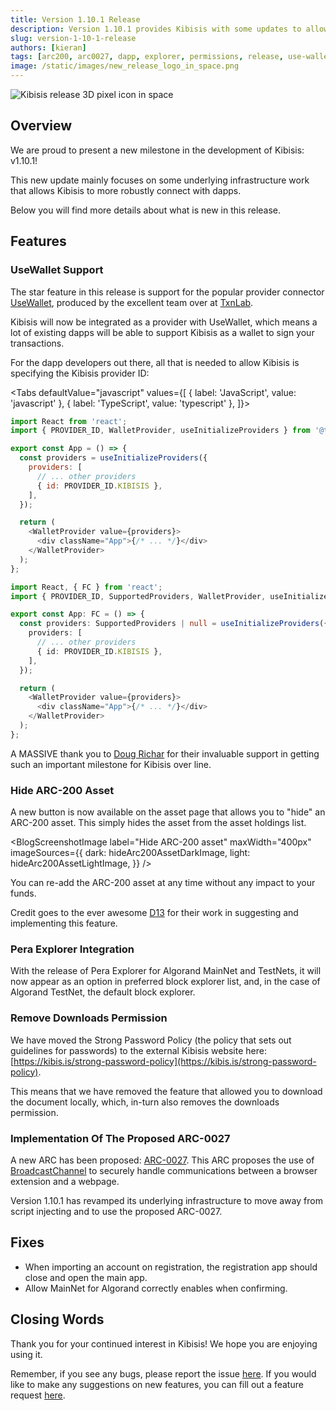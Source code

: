 ```yaml
---
title: Version 1.10.1 Release
description: Version 1.10.1 provides Kibisis with some updates to allow for more robust connecting to dapps
slug: version-1-10-1-release
authors: [kieran]
tags: [arc200, arc0027, dapp, explorer, permissions, release, use-wallet]
image: /static/images/new_release_logo_in_space.png
---
```


<!-- components -->

<!-- constants -->

<!-- images -->

![Kibisis release 3D pixel icon in space](/images/new_release_logo_in_space.png)

## Overview

<!-- change just the version for new posts -->
We are proud to present a new milestone in the development of Kibisis: v1.10.1!

<!-- re-write this paragraph for all new versions -->
This new update mainly focuses on some underlying infrastructure work that allows Kibisis to more robustly connect with dapps.

Below you will find more details about what is new in this release.

<!-- go into detail about the new versions, or omit if no new features with in the release -->
## Features

### UseWallet Support

The star feature in this release is support for the popular provider connector [UseWallet](https://github.com/TxnLab/use-wallet), produced by the excellent team over at [TxnLab](https://www.txnlab.dev/).

Kibisis will now be integrated as a provider with UseWallet, which means a lot of existing dapps will be able to support Kibisis as a wallet to sign your transactions.

For the dapp developers out there, all that is needed to allow Kibisis is specifying the Kibisis provider ID:

<Tabs
  defaultValue="javascript"
  values={[
    { label: 'JavaScript', value: 'javascript' },
    { label: 'TypeScript', value: 'typescript' },
  ]}>
  <TabItem value="javascript">

```javascript
import React from 'react';
import { PROVIDER_ID, WalletProvider, useInitializeProviders } from '@txnlab/use-wallet';

export const App = () => {
  const providers = useInitializeProviders({
    providers: [
      // ... other providers
      { id: PROVIDER_ID.KIBISIS },
    ],
  });

  return (
    <WalletProvider value={providers}>
      <div className="App">{/* ... */}</div>
    </WalletProvider>
  );
};

```

  </TabItem>
  <TabItem value="typescript">

```typescript
import React, { FC } from 'react';
import { PROVIDER_ID, SupportedProviders, WalletProvider, useInitializeProviders } from '@txnlab/use-wallet';

export const App: FC = () => {
  const providers: SupportedProviders | null = useInitializeProviders({
    providers: [
      // ... other providers
      { id: PROVIDER_ID.KIBISIS },
    ],
  });

  return (
    <WalletProvider value={providers}>
      <div className="App">{/* ... */}</div>
    </WalletProvider>
  );
};
```

  </TabItem>
</Tabs>

A MASSIVE thank you to <a href="https://github.com/drichar" rel="noreferrer" target="_blank">Doug Richar</a> for their invaluable support in getting such an important milestone for Kibisis over line.

### Hide ARC-200 Asset

A new button is now available on the asset page that allows you to "hide" an ARC-200 asset. This simply hides the asset from the asset holdings list.

<BlogScreenshotImage
  label="Hide ARC-200 asset"
  maxWidth="400px"
  imageSources={{
    dark: hideArc200AssetDarkImage,
    light: hideArc200AssetLightImage,
  }}
/>

You can re-add the ARC-200 asset at any time without any impact to your funds.

Credit goes to the ever awesome <a href="https://github.com/d13co" rel="noreferrer"  target="_blank">D13</a> for their work in suggesting and implementing this feature.

### Pera Explorer Integration

With the release of Pera Explorer for Algorand MainNet and TestNets, it will now appear as an option in preferred block explorer list, and, in the case of Algorand TestNet, the default block explorer.

### Remove Downloads Permission

We have moved the Strong Password Policy (the policy that sets out guidelines for passwords) to the external Kibisis website here: [https://kibis.is/strong-password-policy](https://kibis.is/strong-password-policy).

This means that we have removed the feature that allowed you to download the document locally, which, in-turn also removes the downloads permission.

### Implementation Of The Proposed ARC-0027

A new ARC has been proposed: [ARC-0027](https://github.com/algorandfoundation/ARCs/pull/272). This ARC proposes the use of [BroadcastChannel](https://developer.mozilla.org/en-US/docs/Web/API/Broadcast_Channel_API) to securely handle communications between a browser extension and a webpage.

Version 1.10.1 has revamped its underlying infrastructure to move away from script injecting and to use the proposed ARC-0027.

<!-- just give a bulleted list of fixes, or omit if no fixes with in the release -->
## Fixes

* When importing an account on registration, the registration app should close and open the main app.
* Allow MainNet for Algorand correctly enables when confirming.

## Closing Words

<!-- leave this paragraph as standard sign off -->
Thank you for your continued interest in Kibisis! We hope you are enjoying using it.

Remember, if you see any bugs, please report the issue <a href={REPORT_A_BUG_LINK} rel="noreferrer" target="_blank">here</a>. If you would like to make any suggestions on new features, you can fill out a feature request <a href={SUGGEST_A_FEATURE_LINK} rel="noreferrer" target="_blank">here</a>.
